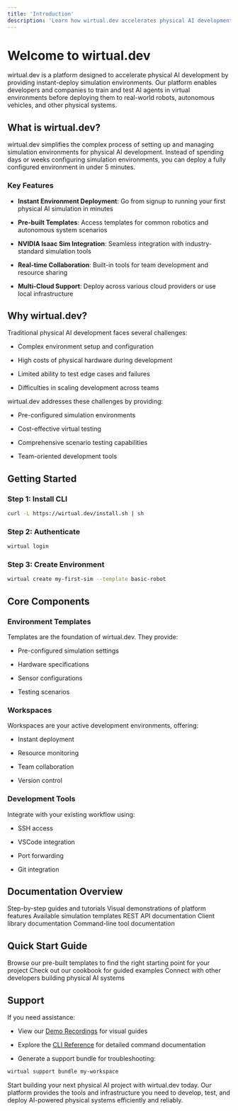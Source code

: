 ```yaml
---
title: 'Introduction'
description: 'Learn how wirtual.dev accelerates physical AI development through instant-deploy simulation environments'
---
```


# Welcome to wirtual.dev

wirtual.dev is a platform designed to accelerate physical AI development by providing instant-deploy simulation environments. Our platform enables developers and companies to train and test AI agents in virtual environments before deploying them to real-world robots, autonomous vehicles, and other physical systems.

## What is wirtual.dev?

wirtual.dev simplifies the complex process of setting up and managing simulation environments for physical AI development. Instead of spending days or weeks configuring simulation environments, you can deploy a fully configured environment in under 5 minutes.

### Key Features

* **Instant Environment Deployment**: Go from signup to running your first physical AI simulation in minutes

* **Pre-built Templates**: Access templates for common robotics and autonomous system scenarios

* **NVIDIA Isaac Sim Integration**: Seamless integration with industry-standard simulation tools

* **Real-time Collaboration**: Built-in tools for team development and resource sharing

* **Multi-Cloud Support**: Deploy across various cloud providers or use local infrastructure

## Why wirtual.dev?

Traditional physical AI development faces several challenges:

* Complex environment setup and configuration

* High costs of physical hardware during development

* Limited ability to test edge cases and failures

* Difficulties in scaling development across teams

wirtual.dev addresses these challenges by providing:

* Pre-configured simulation environments

* Cost-effective virtual testing

* Comprehensive scenario testing capabilities

* Team-oriented development tools

## Getting Started

### Step 1: Install CLI

```bash
curl -L https://wirtual.dev/install.sh | sh
```

### Step 2: Authenticate

```bash
wirtual login
```

### Step 3: Create Environment

```bash
wirtual create my-first-sim --template basic-robot
```

## Core Components

### Environment Templates

Templates are the foundation of wirtual.dev. They provide:

* Pre-configured simulation settings

* Hardware specifications

* Sensor configurations

* Testing scenarios

### Workspaces

Workspaces are your active development environments, offering:

* Instant deployment

* Resource monitoring

* Team collaboration

* Version control

### Development Tools

Integrate with your existing workflow using:

* SSH access

* VSCode integration

* Port forwarding

* Git integration

## Documentation Overview

<CardGroup>
  <Card title="Cookbook" icon="book" href="/cookbook">
    Step-by-step guides and tutorials
  </Card>

  <Card title="Demo Recordings" icon="video" href="/demo-recordings">
    Visual demonstrations of platform features
  </Card>

  <Card title="Environment Templates" icon="cubes" href="/environment-templates">
    Available simulation templates
  </Card>

  <Card title="API Reference" icon="code" href="/api-reference">
    REST API documentation
  </Card>

  <Card title="SDK Reference" icon="puzzle-piece" href="/sdk-reference">
    Client library documentation
  </Card>

  <Card title="CLI Reference" icon="terminal" href="/cli-reference">
    Command-line tool documentation
  </Card>
</CardGroup>

## Quick Start Guide

<Steps>
  <Step title="Explore Templates">
    Browse our pre-built templates to find the right starting point for your project
  </Step>

  <Step title="Follow Tutorials">
    Check out our cookbook for guided examples
  </Step>

  <Step title="Join Community">
    Connect with other developers building physical AI systems
  </Step>
</Steps>

## Support

If you need assistance:

* View our [Demo Recordings](/demo-recordings) for visual guides

* Explore the [CLI Reference](/cli-reference) for detailed command documentation

* Generate a support bundle for troubleshooting:

```bash
wirtual support bundle my-workspace
```

Start building your next physical AI project with wirtual.dev today. Our platform provides the tools and infrastructure you need to develop, test, and deploy AI-powered physical systems efficiently and reliably.